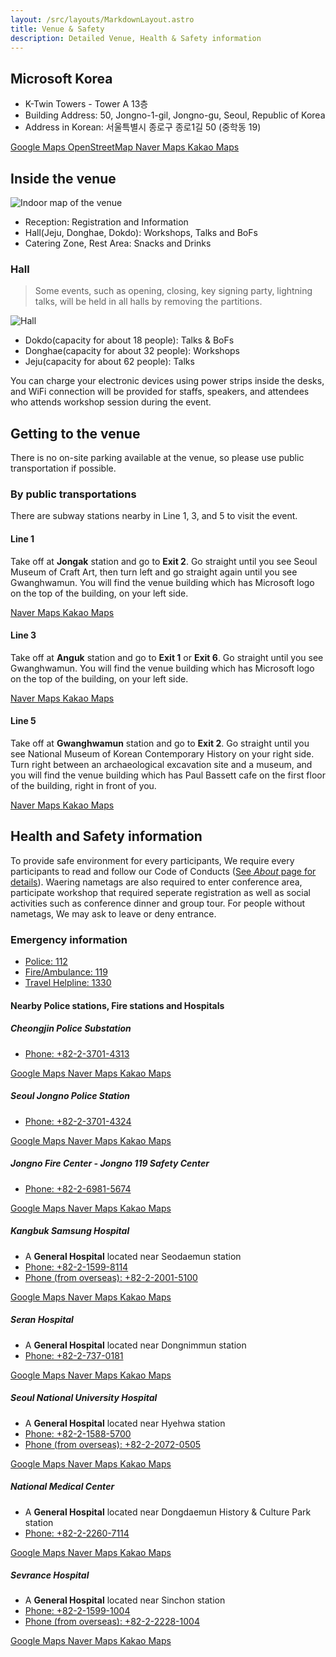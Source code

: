```yaml
---
layout: /src/layouts/MarkdownLayout.astro
title: Venue & Safety
description: Detailed Venue, Health & Safety information
---
```


## Microsoft Korea

- K-Twin Towers - Tower A 13층
- Building Address: 50, Jongno-1-gil, Jongno-gu, Seoul, Republic of Korea
- Address in Korean: 서울특별시 종로구 종로1길 50 (중학동 19)

<div>
    <a className="p-button has-icon" href="https://goo.gl/maps/NdFLcUwYKZaZRhgF8">
        <i className="p-icon--external-link"></i>
        <span>Google Maps</span>
    </a>
    <a className="p-button has-icon" href="https://osm.org/go/55k1isqnP?node=10149108968">
        <i className="p-icon--external-link"></i>
        <span>OpenStreetMap</span>
    </a>
    <a className="p-button has-icon" href="https://naver.me/5CzpevRF">
        <i className="p-icon--external-link"></i>
        <span>Naver Maps</span>
    </a>
    <a className="p-button has-icon" href="https://place.map.kakao.com/23496032">
        <i className="p-icon--external-link"></i>
        <span>Kakao Maps</span>
    </a>
</div>
<OpenStreetMap
    osmEmbedQuery="bbox=126.97721242904665%2C37.57368997826044%2C126.98056519031526%2C37.57561171073767&amp;layer=mapnik&amp;marker=37.57465085069809%2C126.97888880968094"/>

## Inside the venue

![Indoor map of the venue](/venue/inside_venue.png)

- Reception: Registration and Information
- Hall(Jeju, Donghae, Dokdo): Workshops, Talks and BoFs
- Catering Zone, Rest Area: Snacks and Drinks

### Hall

> Some events, such as opening, closing, key signing party, lightning talks, will be held in all halls by removing the partitions.

![Hall](/venue/hall.png)

- Dokdo(capacity for about 18 people): Talks & BoFs
- Donghae(capacity for about 32 people): Workshops
- Jeju(capacity for about 62 people): Talks

You can charge your electronic devices using power strips inside the desks, and WiFi connection will be provided for staffs, speakers, and attendees who attends workshop session during the event.

## Getting to the venue

There is no on-site parking available at the venue, so please use public transportation if possible.

### By public transportations

There are subway stations nearby in Line 1, 3, and 5 to visit the event.

#### Line 1

Take off at **Jongak** station and go to **Exit 2**. Go straight until you see Seoul Museum of Craft Art, then turn left and go straight again until you see Gwanghwamun. You will find the venue building which has Microsoft logo on the top of the building, on your left side.

<div>
    <a className="p-button has-icon" href="https://naver.me/FS5MNxrN">
        <i className="p-icon--external-link"></i>
        <span>Naver Maps</span>
    </a>
    <a className="p-button has-icon" href="http://kko.to/S0VU3VN9lK">
        <i className="p-icon--external-link"></i>
        <span>Kakao Maps</span>
    </a>
</div>

#### Line 3

Take off at **Anguk** station and go to **Exit 1** or **Exit 6**. Go straight until you see Gwanghwamun. You will find the venue building which has Microsoft logo on the top of the building, on your left side.

<div>
    <a className="p-button has-icon" href="https://naver.me/52TDPhzv">
        <i className="p-icon--external-link"></i>
        <span>Naver Maps</span>
    </a>
    <a className="p-button has-icon" href="http://kko.to/Ytc0aE3skx">
        <i className="p-icon--external-link"></i>
        <span>Kakao Maps</span>
    </a>
</div>

#### Line 5

Take off at **Gwanghwamun** station and go to **Exit 2**. Go straight until you see National Museum of Korean Contemporary History on your right side. Turn right between an archaeological excavation site and a museum, and you will find the venue building which has Paul Bassett cafe on the first floor of the building, right in front of you.

<div>
    <a className="p-button has-icon" href="https://naver.me/xQ8Yrlme">
        <i className="p-icon--external-link"></i>
        <span>Naver Maps</span>
    </a>
    <a className="p-button has-icon" href="http://kko.to/szcUh799Qg">
        <i className="p-icon--external-link"></i>
        <span>Kakao Maps</span>
    </a>
</div>

## Health and Safety information

To provide safe environment for every participants, We require every participants to read and follow our Code of Conducts ([See *About* page for details](/en/about)). Waering nametags are also required to enter conference area, participate workshop that required seperate registration as well as social activities such as conference dinner and group tour. For people without nametags, We may ask to leave or deny entrance.

### Emergency information

- [Police: 112](tel:112)
- [Fire/Ambulance: 119](tel:119)
- [Travel Helpline: 1330](tel:1330)

#### Nearby Police stations, Fire stations and Hospitals

##### Cheongjin Police Substation

- [Phone: +82-2-3701-4313](tel:+82-2-3701-4313)

<div>
    <a className="p-button has-icon" href="https://goo.gl/maps/1zqifTDFTNKBMmch6">
        <i className="p-icon--external-link"></i>
        <span>Google Maps</span>
    </a>
    <a className="p-button has-icon" href="https://naver.me/GnGIWl7D">
        <i className="p-icon--external-link"></i>
        <span>Naver Maps</span>
    </a>
    <a className="p-button has-icon" href="https://place.map.kakao.com/14657566">
        <i className="p-icon--external-link"></i>
        <span>Kakao Maps</span>
    </a>
</div>

##### Seoul Jongno Police Station

- [Phone: +82-2-3701-4324](tel:+82-2-3701-4324)

<div>
    <a className="p-button has-icon" href="https://goo.gl/maps/H2PedhCiyQCXLgt77">
        <i className="p-icon--external-link"></i>
        <span>Google Maps</span>
    </a>
    <a className="p-button has-icon" href="https://naver.me/FpXwa33l">
        <i className="p-icon--external-link"></i>
        <span>Naver Maps</span>
    </a>
    <a className="p-button has-icon" href="https://place.map.kakao.com/7935719">
        <i className="p-icon--external-link"></i>
        <span>Kakao Maps</span>
    </a>
</div>

##### Jongno Fire Center - Jongno 119 Safety Center

- [Phone: +82-2-6981-5674](tel:+82-2-6981-5674)

<div>
    <a className="p-button has-icon" href="https://goo.gl/maps/UNXp7mCCupJKwqrNA">
        <i className="p-icon--external-link"></i>
        <span>Google Maps</span>
    </a>
    <a className="p-button has-icon" href="https://naver.me/Fn2miFBn">
        <i className="p-icon--external-link"></i>
        <span>Naver Maps</span>
    </a>
    <a className="p-button has-icon" href="https://place.map.kakao.com/23256271">
        <i className="p-icon--external-link"></i>
        <span>Kakao Maps</span>
    </a>
</div>

##### Kangbuk Samsung Hospital

- A **General Hospital** located near Seodaemun station
- [Phone: +82-2-1599-8114](tel:+82-2-1599-8114)
- [Phone (from overseas): +82-2-2001-5100](tel:+82-2-2001-5100)

<div>
    <a className="p-button has-icon" href="https://goo.gl/maps/r6ogT35Y462JQfMA8">
        <i className="p-icon--external-link"></i>
        <span>Google Maps</span>
    </a>
    <a className="p-button has-icon" href="https://naver.me/5DH37gjX">
        <i className="p-icon--external-link"></i>
        <span>Naver Maps</span>
    </a>
    <a className="p-button has-icon" href="https://place.map.kakao.com/8178752">
        <i className="p-icon--external-link"></i>
        <span>Kakao Maps</span>
    </a>
</div>

##### Seran Hospital

- A **General Hospital** located near Dongnimmun station
- [Phone: +82-2-737-0181](tel:+82-2-737-0181)

<div>
    <a className="p-button has-icon" href="https://goo.gl/maps/sFQHYZskq44WhCp77">
        <i className="p-icon--external-link"></i>
        <span>Google Maps</span>
    </a>
    <a className="p-button has-icon" href="https://naver.me/GxORR2od">
        <i className="p-icon--external-link"></i>
        <span>Naver Maps</span>
    </a>
    <a className="p-button has-icon" href="https://place.map.kakao.com/7947236">
        <i className="p-icon--external-link"></i>
        <span>Kakao Maps</span>
    </a>
</div>

##### Seoul National University Hospital

- A **General Hospital** located near Hyehwa station
- [Phone: +82-2-1588-5700](tel:+82-2-1588-5700)
- [Phone (from overseas): +82-2-2072-0505](tel:+82-2-2072-0505)

<div>
    <a className="p-button has-icon" href="https://goo.gl/maps/ihCriSJSAQposZR28">
        <i className="p-icon--external-link"></i>
        <span>Google Maps</span>
    </a>
    <a className="p-button has-icon" href="https://naver.me/xKQWNyWQ">
        <i className="p-icon--external-link"></i>
        <span>Naver Maps</span>
    </a>
    <a className="p-button has-icon" href="https://place.map.kakao.com/13565525">
        <i className="p-icon--external-link"></i>
        <span>Kakao Maps</span>
    </a>
</div>

##### National Medical Center

- A **General Hospital** located near Dongdaemun History & Culture Park station
- [Phone: +82-2-2260-7114](tel:+82-2-2260-7114)

<div>
    <a className="p-button has-icon" href="https://goo.gl/maps/NfGSCxZWRYHyaks89">
        <i className="p-icon--external-link"></i>
        <span>Google Maps</span>
    </a>
    <a className="p-button has-icon" href="https://naver.me/FuVEJHgh">
        <i className="p-icon--external-link"></i>
        <span>Naver Maps</span>
    </a>
    <a className="p-button has-icon" href="https://place.map.kakao.com/11952764">
        <i className="p-icon--external-link"></i>
        <span>Kakao Maps</span>
    </a>
</div>

##### Sevrance Hospital

- A **General Hospital** located near Sinchon station
- [Phone: +82-2-1599-1004](tel:+82-2-1599-1004)
- [Phone (from overseas): +82-2-2228-1004](tel:+82-2-2228-1004)

<div>
    <a className="p-button has-icon" href="https://goo.gl/maps/mpSsSmv7GjSMMDCP8">
        <i className="p-icon--external-link"></i>
        <span>Google Maps</span>
    </a>
    <a className="p-button has-icon" href="https://naver.me/GJrFT2S7">
        <i className="p-icon--external-link"></i>
        <span>Naver Maps</span>
    </a>
    <a className="p-button has-icon" href="https://place.map.kakao.com/26822101">
        <i className="p-icon--external-link"></i>
        <span>Kakao Maps</span>
    </a>
</div>

